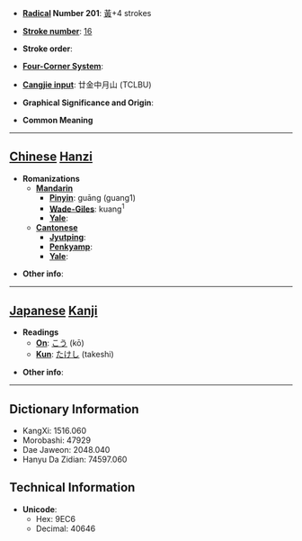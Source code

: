 * '''[[Wiktionary:Chinese radical index| Radical]] Number 201''': [[Wiktionary:Chinese radical index 黃|黃]]+4 strokes

* '''[[Wiktionary:Chinese total strokes index|Stroke number]]''': [[Wiktionary:Chinese total strokes index 16|16]]

* '''Stroke order''': 

* '''[[Wiktionary:Chinese four corner index|Four-Corner System]]''': 

* '''[[Wiktionary:Chinese Cangjie index|Cangjie input]]''': 廿金中月山 (TCLBU)

* '''Graphical Significance and Origin''': 

* '''Common Meaning'''

----

== [[Chinese]] [[Hanzi]] ==

* '''Romanizations'''
** '''[[Mandarin]]'''
*** '''[[Pinyin]]''': guāng (guang1)
*** '''[[Wade-Giles]]''': kuang<sup>1</sup>
*** '''[[Yale]]''': 
** '''[[Cantonese]]'''
*** '''[[Jyutping]]''':
*** '''[[Penkyamp]]''': 
*** '''[[Yale]]''': 

* '''Other info''': 

----

== [[Japanese]] [[Kanji]] ==

* '''Readings'''
** '''[[On]]''': [[こう]] (kō)
** '''[[Kun]]''': [[たけし]] (takeshi)

* '''Other info''':  

----

== Dictionary Information ==

* KangXi: 1516.060
* Morobashi: 47929
* Dae Jaweon: 2048.040
* Hanyu Da Zidian: 74597.060

== Technical Information ==

* '''Unicode''':
** Hex: 9EC6
** Decimal: 40646